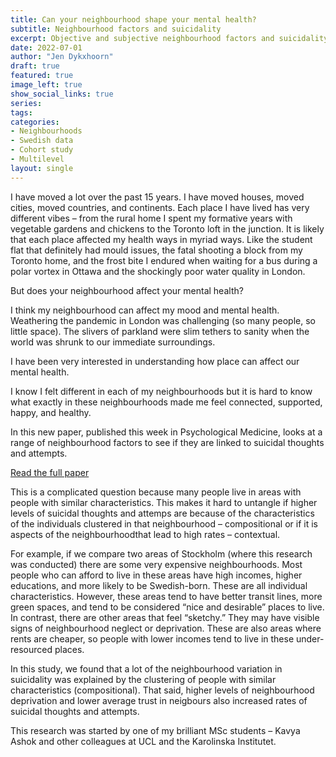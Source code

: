 ```yaml
---
title: Can your neighbourhood shape your mental health?
subtitle: Neighbourhood factors and suicidality
excerpt: Objective and subjective neighbourhood factors and suicidality
date: 2022-07-01
author: "Jen Dykxhoorn"
draft: true
featured: true
image_left: true
show_social_links: true
series:
tags: 
categories:
- Neighbourhoods
- Swedish data
- Cohort study
- Multilevel
layout: single
---
```

I have moved a lot over the past 15 years. I have moved houses, moved cities, moved countries, and continents. Each place I have lived has very different vibes – from the rural home I spent my formative years with vegetable gardens and chickens to the Toronto loft in the junction. It is likely that each place affected my health ways in myriad ways. Like the student flat that definitely had mould issues, the fatal shooting a block from my Toronto home, and the frost bite I endured when waiting for a bus during a polar vortex in Ottawa and the shockingly poor water quality in London.

But does your neighbourhood affect your mental health?

I think my neighbourhood can affect my mood and mental health. Weathering the pandemic in London was challenging (so many people, so little space). The slivers of parkland were slim tethers to sanity when the world was shrunk to our immediate surroundings.

I have been very interested in understanding how place can affect our mental health.

I know I felt different in each of my neighbourhoods but it is hard to know what exactly in these neighbourhoods made me feel connected, supported, happy, and healthy.

In this new paper, published this week in Psychological Medicine, looks at a range of neighbourhood factors to see if they are linked to suicidal thoughts and attempts.

[Read the full paper](https://www.cambridge.org/core/journals/psychological-medicine/article/objective-and-subjective-neighbourhood-characteristics-and-suicidality-a-multilevel-analysis/2AC473596E33C6C990E460665946F6BB)

This is a complicated question because many people live in areas with people with similar characteristics. This makes it hard to untangle if higher levels of suicidal thoughts and attemps are because of the characteristics of the individuals clustered in that neighbourhood – compositional or if it is aspects of the neighbourhoodthat lead to high rates – contextual.

For example, if we compare two areas of Stockholm (where this research was conducted) there are some very expensive neighbourhoods. Most people who can afford to live in these areas have high incomes, higher educations, and more likely to be Swedish-born. These are all individual characteristics. However, these areas tend to have better transit lines, more green spaces, and tend to be considered “nice and desirable” places to live. In contrast, there are other areas that feel “sketchy.” They may have visible signs of neighbourhood neglect or deprivation. These are also areas where rents are cheaper, so people with lower incomes tend to live in these under-resourced places.

In this study, we found that a lot of the neighbourhood variation in suicidality was explained by the clustering of people with similar characteristics (compositional). That said, higher levels of neighbourhood deprivation and lower average trust in neigbours also increased rates of suicidal thoughts and attempts.

This research was started by one of my brilliant MSc students – Kavya Ashok and other colleagues at UCL and the Karolinska Institutet.



